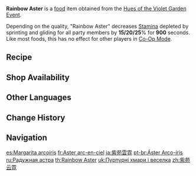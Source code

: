 {{Food Infobox
|id              = 108385
|description     = <!-- no common description, first sentence is different for suspicious from basic/delicious -->
|desc_suspicious = A most unique drink. It certainly looks alright, and it would taste acceptable, if you ignore the astringency caused by improper handling of the Lavender Melons...
|desc_basic      = A unique drink. Having featured in the famous light novel "[[Pretty Please, Kitsune Guuji?]]", it has since been brought to life by [[Sailing Breeze]] in collaboration with [[Yae Publishing House]], along with its fascinating flavour. As this version does not contain any bean products, it is slightly different from the special limited edition that was available during the [[Irodori Festival]], but this also means that there is no risk of triggering any bean allergies.
|desc_delicious  = A unique drink. Calla Lilies from Mondstadt and Lavender Melons from Inazuma meet from across mountains and seas before having their flavors blended together to perfection using smooth milk.<br />Novel satisfaction guaranteed &mdash; indeed, it is utterly unsurprising that the ill Shogun in the tale was re-energized by the merits of this drink alone.
|type            = Adventurer's Dishes
|effectType      = Stamina Reduction
|effect          = Decreases all party members' gliding and sprinting Stamina consumption by (var1)% for 900s.
|eff_att1        = Gliding Stamina
|eff_att2        = Sprinting Stamina
|eff_suspicious1 = 15
|eff_basic1      = 20
|eff_delicious1  = 25
|quality         = 3
|variant         = 
|region          = Inazuma
|recipe          = Complete [[About That Time We Saved the Tanuki Photo Board]]
|source1         = {{Sold By}}
|event           = Hues of the Violet Garden
|recipe_event    = yes
}}
'''Rainbow Aster''' is a [[food]] item obtained from the [[Hues of the Violet Garden]] [[Event]].

Depending on the quality, "Rainbow Aster" decreases [[Stamina]] depleted by sprinting and gliding for all party members by '''15/20/25'''% for '''900''' seconds. Like most foods, this has no effect for other players in [[Co-Op Mode]].

==Recipe==
{{Recipe
|type = Cooking
|Milk = 3
|Lavender Melon = 2
|Calla Lily = 2
|Mint = 1
|sort = Milk;Lavender Melon;Calla Lily;Mint
}}

==Shop Availability==
{{Shop Availability}}

==Other Languages==
{{Other Languages
|en      = Rainbow Aster
|zhs     = 紫苑云霓
|zhs_rm  = Zǐyuàn Yúnní
|zht     = 紫苑雲霓
|zht_rm  = Zǐyuàn Yúnní
|zh_tl   = Aster-Purple Clouds and Rainbow
|ja      = 紫苑雲霓
|ja_rm   = Shion Ungei{{Assumed}}
|ja_tl   = Aster-Purple Clouds and Rainbow
|ko      = 보랏빛 비구름
|ko_rm   = Boratbit Bigureum
|ko_tl   = Purple Rain-cloud
|es      = Margarita arcoíris
|es_tl   = Rainbow {{w|Argyranthemum frutescens|Marguerite}}
|es_note = ''Margarita arcoíris'' is a reference to the [[Windwheel Aster]], which is called the ''margarita voladora'' (lit. Flying Marguerite) in the Spanish localization. It also refers to the {{w|margarita}}, a famous type of alcoholic cocktail.
|fr      = Aster arc-en-ciel
|fr_tl   = Rainbow Aster
|ru      = Радужная астра
|ru_tl   = Rainbow Aster
|th      = Rainbow Aster
|vi      = {{tt|Tử Uyển|紫苑}} Cầu Vồng
|vi_tl   = Raindbow {{w|Aster tataricus|Aster Tataricus}}
|de      = Lila Wolken
|de_tl   = Purple Clouds
|id      = Rainbow Aster
|pt      = Áster Arco-íris
|pt_tl   = Rainbow Aster
|tr      = Mor Bulutlar
|tr_tl   = 
|it      = Asteria arcobaleno
|it_tl   = 
}}

==Change History==
{{Change History|2.6}}

==Navigation==
{{Food Navbox|type=Event-Exclusive Dishes}}

[[es:Margarita arcoíris]]
[[fr:Aster arc-en-ciel]]
[[ja:紫苑雲霓]]
[[pt-br:Áster Arco-íris]]
[[ru:Радужная астра]]
[[th:Rainbow Aster]]
[[uk:Пурпурні хмари і веселка]]
[[zh:紫苑云霓]]
